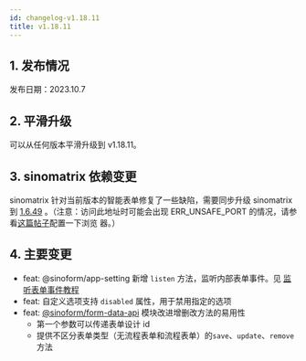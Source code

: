 ```yaml
---
id: changelog-v1.18.11
title: v1.18.11
---
```



## 1. 发布情况

发布日期：2023.10.7

<BundleList
  version="1.18.11"
  frontend="1.18.11"
  backend="1.18.10"
  font="1.13.0"
/>

## 2. 平滑升级

可以从任何版本平滑升级到 v1.18.11。

## 3. sinomatrix 依赖变更

sinomatrix 针对当前版本的智能表单修复了一些缺陷，需要同步升级 sinomatrix 到
[1.6.49](http://47.93.34.153:10080/sino-matrix/sino-matrix/blob/master/CHANGELOG.md)
。（注意：访问此地址时可能会出现 ERR_UNSAFE_PORT 的情况，请参
看[这篇帖子](https://blog.csdn.net/kjcxmx/article/details/118122483)配置一下浏览
器。）

## 4. 主要变更

- feat: @sinoform/app-setting 新增 `listen` 方法，监听内部表单事件。见
  [监听表单事件教程](../config-guide-form-events)
- feat: 自定义选项支持 `disabled` 属性，用于禁用指定的选项
- feat:
  [@sinoform/form-data-api](https://www.npmjs.com/package/@sinoform/form-data-api)
  模块改进增删改方法的易用性
  - 第一个参数可以传递表单设计 id
  - 提供不区分表单类型（无流程表单和流程表单）的`save`、`update`、`remove`方法
